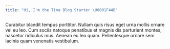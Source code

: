 ```yaml
---
title: "Hi, I'm the Tina Blog Starter \U0001F44B"
---
```


Curabitur blandit tempus porttitor. Nullam quis risus eget urna mollis ornare vel eu leo. Cum sociis natoque penatibus et magnis dis parturient montes, nascetur ridiculus mus. Aenean eu leo quam. Pellentesque ornare sem lacinia quam venenatis vestibulum.
